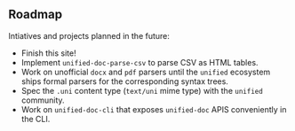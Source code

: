 ## Roadmap
Intiatives and projects planned in the future:

- Finish this site!
- Implement `unified-doc-parse-csv` to parse CSV as HTML tables.
- Work on unofficial `docx` and `pdf` parsers until the `unified` ecosystem ships formal parsers for the corresponding syntax trees.
- Spec the `.uni` content type (`text/uni` mime type) with the `unified` community.
- Work on `unified-doc-cli` that exposes `unified-doc` APIS conveniently in the CLI.
